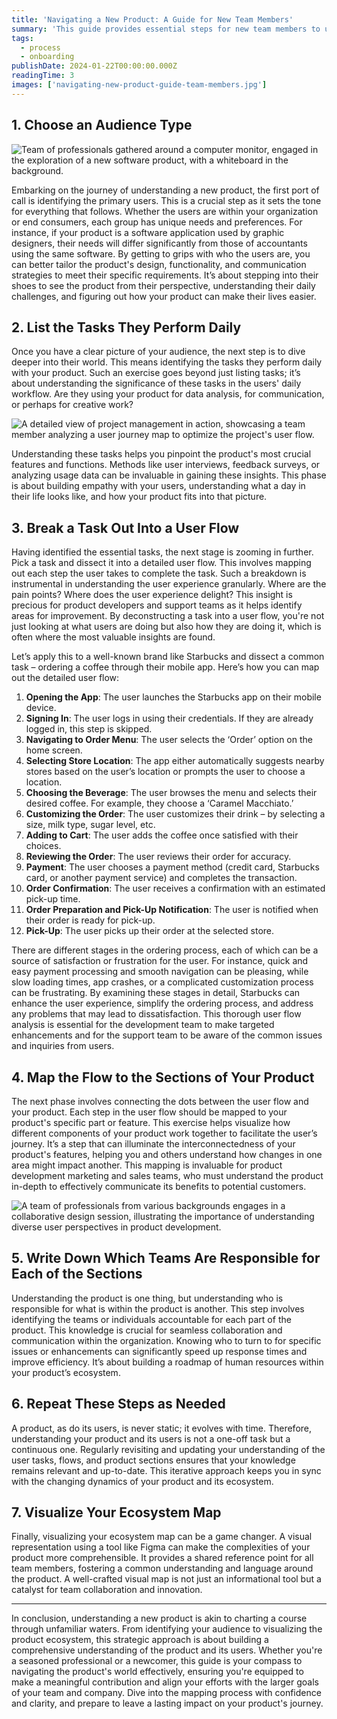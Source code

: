 ```yaml
---
title: 'Navigating a New Product: A Guide for New Team Members'
summary: 'This guide provides essential steps for new team members to understand and navigate a new product effectively. It covers audience identification, task analysis, user flow breakdown, product mapping, team responsibilities, and creating a visual ecosystem map.'
tags:
  - process
  - onboarding
publishDate: 2024-01-22T00:00:00.000Z
readingTime: 3
images: ['navigating-new-product-guide-team-members.jpg']
---
```


## 1. Choose an Audience Type

![Team of professionals gathered around a computer monitor, engaged in the exploration of a new software product, with a whiteboard in the background.](navigating-new-product-guide-team-members.jpg)

Embarking on the journey of understanding a new product, the first port of call is identifying the primary users. This is a crucial step as it sets the tone for everything that follows. Whether the users are within your organization or end consumers, each group has unique needs and preferences. For instance, if your product is a software application used by graphic designers, their needs will differ significantly from those of accountants using the same software. By getting to grips with who the users are, you can better tailor the product's design, functionality, and communication strategies to meet their specific requirements. It’s about stepping into their shoes to see the product from their perspective, understanding their daily challenges, and figuring out how your product can make their lives easier.

## 2. List the Tasks They Perform Daily

Once you have a clear picture of your audience, the next step is to dive deeper into their world. This means identifying the tasks they perform daily with your product. Such an exercise goes beyond just listing tasks; it’s about understanding the significance of these tasks in the users' daily workflow. Are they using your product for data analysis, for communication, or perhaps for creative work?

![A detailed view of project management in action, showcasing a team member analyzing a user journey map to optimize the project's user flow.](map-user-flow_i0la2n.jpg)

Understanding these tasks helps you pinpoint the product's most crucial features and functions. Methods like user interviews, feedback surveys, or analyzing usage data can be invaluable in gaining these insights. This phase is about building empathy with your users, understanding what a day in their life looks like, and how your product fits into that picture.

## 3. Break a Task Out Into a User Flow

Having identified the essential tasks, the next stage is zooming in further. Pick a task and dissect it into a detailed user flow. This involves mapping out each step the user takes to complete the task. Such a breakdown is instrumental in understanding the user experience granularly. Where are the pain points? Where does the user experience delight? This insight is precious for product developers and support teams as it helps identify areas for improvement. By deconstructing a task into a user flow, you're not just looking at what users are doing but also how they are doing it, which is often where the most valuable insights are found.

Let’s apply this to a well-known brand like Starbucks and dissect a common task – ordering a coffee through their mobile app. Here’s how you can map out the detailed user flow:

1. **Opening the App**: The user launches the Starbucks app on their mobile device.
2. **Signing In**: The user logs in using their credentials. If they are already logged in, this step is skipped.
3. **Navigating to Order Menu**: The user selects the ‘Order’ option on the home screen.
4. **Selecting Store Location**: The app either automatically suggests nearby stores based on the user’s location or prompts the user to choose a location.
5. **Choosing the Beverage**: The user browses the menu and selects their desired coffee. For example, they choose a ‘Caramel Macchiato.’
6. **Customizing the Order**: The user customizes their drink – by selecting a size, milk type, sugar level, etc.
7. **Adding to Cart**: The user adds the coffee once satisfied with their choices.
8. **Reviewing the Order**: The user reviews their order for accuracy.
9. **Payment**: The user chooses a payment method (credit card, Starbucks card, or another payment service) and completes the transaction.
10. **Order Confirmation**: The user receives a confirmation with an estimated pick-up time.
11. **Order Preparation and Pick-Up Notification**: The user is notified when their order is ready for pick-up.
12. **Pick-Up**: The user picks up their order at the selected store.

There are different stages in the ordering process, each of which can be a source of satisfaction or frustration for the user. For instance, quick and easy payment processing and smooth navigation can be pleasing, while slow loading times, app crashes, or a complicated customization process can be frustrating. By examining these stages in detail, Starbucks can enhance the user experience, simplify the ordering process, and address any problems that may lead to dissatisfaction. This thorough user flow analysis is essential for the development team to make targeted enhancements and for the support team to be aware of the common issues and inquiries from users.

## 4. Map the Flow to the Sections of Your Product

The next phase involves connecting the dots between the user flow and your product. Each step in the user flow should be mapped to your product's specific part or feature. This exercise helps visualize how different components of your product work together to facilitate the user’s journey. It’s a step that can illuminate the interconnectedness of your product's features, helping you and others understand how changes in one area might impact another. This mapping is invaluable for product development marketing and sales teams, who must understand the product in-depth to effectively communicate its benefits to potential customers.

![A team of professionals from various backgrounds engages in a collaborative design session, illustrating the importance of understanding diverse user perspectives in product development.](navigating-new-product-guide-team-members-2.jpg)

## 5. Write Down Which Teams Are Responsible for Each of the Sections

Understanding the product is one thing, but understanding who is responsible for what is within the product is another. This step involves identifying the teams or individuals accountable for each part of the product. This knowledge is crucial for seamless collaboration and communication within the organization. Knowing who to turn to for specific issues or enhancements can significantly speed up response times and improve efficiency. It’s about building a roadmap of human resources within your product’s ecosystem.

## 6. Repeat These Steps as Needed

A product, as do its users, is never static; it evolves with time. Therefore, understanding your product and its users is not a one-off task but a continuous one. Regularly revisiting and updating your understanding of the user tasks, flows, and product sections ensures that your knowledge remains relevant and up-to-date. This iterative approach keeps you in sync with the changing dynamics of your product and its ecosystem.

## 7. Visualize Your Ecosystem Map

Finally, visualizing your ecosystem map can be a game changer. A visual representation using a tool like Figma can make the complexities of your product more comprehensible. It provides a shared reference point for all team members, fostering a common understanding and language around the product. A well-crafted visual map is not just an informational tool but a catalyst for team collaboration and innovation.

---

In conclusion, understanding a new product is akin to charting a course through unfamiliar waters. From identifying your audience to visualizing the product ecosystem, this strategic approach is about building a comprehensive understanding of the product and its users. Whether you're a seasoned professional or a newcomer, this guide is your compass to navigating the product's world effectively, ensuring you're equipped to make a meaningful contribution and align your efforts with the larger goals of your team and company. Dive into the mapping process with confidence and clarity, and prepare to leave a lasting impact on your product's journey.
